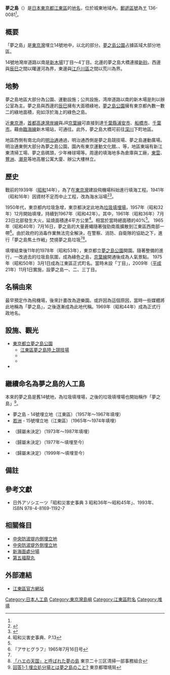 {{Pathnav|日本|東京都|[[江東區_(東京都)|江東區]]|frame=1}}
{{Infobox Settlement
|official_name = 夢之島
|native_name =
|settlement_type = [[町|町]]
|image_skyline = Yumenoshima Stadium.JPG
|imagesize = 250px
|image_caption = 夢之島陸上競技場
|image_flag =
|image_seal =
| image_map =
| map_caption =
| pushpin_map = Tokyo city
|subdivision_type = [[國家|國家]]
|subdivision_name = [[File:Flag_of_Japan.svg|border]] [[日本|日本]]
|subdivision_type1 = [[都道府縣|都道府縣]]
|subdivision_name1 = [[File:Flag_of_Tokyo_Prefecture.svg|25px]] [[東京都|東京都]]
|subdivision_type2 = [[東京都區部|特別區]]
|subdivision_name2 = [[File:Flag_of_Koto,_Tokyo.svg|25px]] [[江東區_(東京都)|江東區]]
|established_title =
|established_date =
|government_type =
|leader_title =
|leader_name =
|area_magnitude =
|area_total_sq_mi =
|area_total_km2 =
|area_land_sq_mi =
|area_land_km2 =
|area_urban_sq_mi =
|area_urban_km2 =
|area_metro_km2 =
|area_metro_sq_mi =
|population_as_of= 2017年（平成25年）12月1日
|population_footnotes =
|population_total = 0<ref name="population">{{Cite web|url=https://www.city.koto.lg.jp/060305/kuse/profile/shokai/15817.html|title=世帯と人口（毎月1日）|publisher=江東区|date=2017-12-01|accessdate=2017-12-20|archive-date=2021-03-01|archive-url=https://web.archive.org/web/20210301094419/https://www.city.koto.lg.jp/060305/kuse/profile/shokai/15817.html|dead-url=no}}</ref>
|population_urban =
|population_metro =
|population_density_sq_mi =
|population_density_km2 =
| timezone = [[日本標準時間|JST]]
| utc_offset = +9
|timezone_DST =
|utc_offset_DST =
|latd=35|latm=38|lats=56|latNS=N
|longd=139|longm=49|longs=48|longEW=E
|elevation_footnotes=
|elevation_m =
|elevation_ft =
|postal_code_type = [[郵遞區號|郵遞區號]]
|postal_code = 136-0081<ref name="postal">{{Cite web|url=http://www.post.japanpost.jp/cgi-zip/zipcode.php?zip=1360081|title=郵便番号|publisher=日本郵便|accessdate=2017-12-20|archive-date=2021-02-14|archive-url=https://web.archive.org/web/20210214184840/https://www.post.japanpost.jp/cgi-zip/zipcode.php?zip=1360081|dead-url=no}}</ref>
|area_code = 03<ref name="areacode">{{Cite web|url=http://www.soumu.go.jp/main_sosiki/joho_tsusin/top/tel_number/shigai_list.html|title=市外局番の一覧|publisher=総務省|accessdate=2017-12-20|archive-date=2018-04-21|archive-url=https://web.archive.org/web/20180421093424/http://www.soumu.go.jp/main_sosiki/joho_tsusin/top/tel_number/shigai_list.html|dead-url=no}}</ref>
|website =
|footnotes =
}}
'''夢之島'''（{{jpn|j=夢の島|hg=ゆめのしま|rm=Yumenoshima|f=y}}）是[[日本|日本]][[東京都|東京都]][[江東區_(東京都)|江東區]]的[[地名|地名]]，位於城東地域內。[[郵遞區號|郵遞區號]]為[[〒|〒]] 136-0081<ref name="postal" />。

== 概要 ==
「夢之島」是[[東京港#埋立地|東京灣]]埋立14號地中，{{link-ja|東京灣岸道路|[東京湾岸道路|灣岸道路}}以北的部分。[[夢之島公園|夢之島公園]]占據區域大部分地區。

14號地灣岸道路以南是[[新木場|新木場]]1丁目〜4丁目。北邊的夢之島大橋連接[[新砂|新砂]]。西邊與[[辰巳_(江東區)|辰巳]]之間以曙運河為界，東邊與[[江戶川區|江戶川區]]{{link-ja|臨海町|臨海町}}之間以荒川為界。

== 地勢 ==
夢之島地區大部分為公園、運動設施；公共設施，湾岸道路以南的新木場是則以辦公室為主。夢之島與西邊的[[辰巳_(江東區)|辰巳]]擁有大面積綠地，[[夢之島公園|夢之島公園]]擁有東京都內數一數二的綠地面積，宛如浮於海上的綠色之島。

近[[東京港|東京港]]，[[首都高速灣岸線|首都高速灣岸線]]與JR[[京葉線|京葉線]]可直接到達[[千葉縣|千葉縣]][[浦安市|浦安市]]、[[船橋市|船橋市]]、[[千葉市|千葉市]]。藉由[[東京臨海高速鐵道臨海線|臨海線]]新木場站，可通往{{link-ja|台場公園|台場公園|品川、台場}}。此外，夢之島大橋可前往[[深川_(江東區)|深川]]下町地區。

地區西側有南北向的[[明治通_(東京都)|明治通]]通過，明治通西側是夢之島競技場、夢之島運動廣場。明治通東側大部分為夢之島公園，園內有東京運動文化館、{{link-ja|東京都立第五福龍丸展示館|東京都立第五福竜丸展示館}}、{{link-ja|夢之島熱帶植物館|夢の島熱帯植物館}}等，地區東端有新江東清掃工場、夢之島碼頭，少年棒球場等。周邊的填海地多為倉庫與工廠，[[東雲_(江東區)|東雲]]、[[豐洲|豐洲]]、[[潮見站|潮見]]等地高層公寓大廈、辦公大樓林立。

== 歷史 ==
戰前的1939年（[[昭和|昭和]]14年），為了在[[東京灣|東京灣]]建設飛機場科始進行填海工程。1941年（昭和16年）因資材不足而中止工程，改為海水浴場<ref>{{Cite book|author=東京都港湾局|title=東京港史 第一巻 各論|date=|year=1994|accessdate=|publisher=東京都|pages=304-305|author2=|author3=|author4=|author5=|author6=|author7=|author8=|author9=}}</ref><ref name=":0">{{Cite news|title=東京・夢の島、名前の由来は海水浴場　空港計画も｜エンタメ！｜NIKKEI STYLE|last=日本経済新聞社・日経BP社|url=https://style.nikkei.com/article/DGXNASFK13038_U3A111C1000000|accessdate=2018-06-22|language=ja|work=NIKKEI STYLE|archive-date=2021-02-14|archive-url=https://web.archive.org/web/20210214184837/https://style.nikkei.com/article/DGXNASFK13038_U3A111C1000000|dead-url=no}}</ref>。

1950年代，東京都内垃圾急增，東京都決定此地為[[堆填|垃圾填埋場]]，1957年（昭和32年）12月開始填埋，持續到1967年（昭和42年）。其中，1961年（昭和36年）7月23日北部發生大火，延燒面積達4平方公里<ref name="nenpyo">昭和災害史事典、P.13</ref>。相當於當時總面積的40%<ref name="nenpyo"/>。
1965年（昭和40年）7月16日，夢之島的大量蒼蠅隨著強勁南風擴散到江東區西南部一帶<ref>『アサヒグラフ』1965年7月16日号</ref>。由於政府的消毒作業無法完全解決，在警察、消防、自衛隊的協助之下，進行「夢之島焦土作戦」焚燒夢之島垃圾<ref name=":0" /><ref>[http://www.union.tokyo23-seisou.lg.jp/shiro/nakattara/02.html 「ハエの天国」と呼ばれた夢の島] {{Wayback|url=http://www.union.tokyo23-seisou.lg.jp/shiro/nakattara/02.html |date=20201101013203 }} 東京二十三区清掃一部事務組合</ref>。

填埋結束後11年的1978年（昭和53年），東京都立[[夢之島公園|夢之島公園]]開園。隨著整備的進行，一改過去的垃圾島氛圍，成為綠色之島，[[京葉線|京葉線]]開通後成為人氣景點。
1975年（昭和50年）3月1日成為江東區正式町名。當時未設「丁目」，2009年（[[平成|平成]]21年）11月1日實施{{link-ja|住居表示|住居表示}}，設夢之島一、二、三丁目。

== 名稱由來 ==
最早預定作為飛機場，後來計畫改為遊樂園。或許因為這個原因，當時一些媒體將此地稱為「夢之島」，之後逐漸成為此地代稱。1969年（昭和44年）成為正式行政地名。

== 設施、觀光 ==
* [[夢之島公園|東京都立夢之島公園]]
** [[江東區夢之島陸上競技場|江東區夢之島陸上競技場]]
** {{link-ja|夢之島熱帶植物館|夢の島熱帯植物館}}
** {{link-ja|東京體育文化館|東京スポーツ文化館}}
* {{link-ja|夢之島海之驛|ゆめのしま海の駅}}

== 繼續命名為夢之島的人工島 ==
本來的夢之島是舊14號地，為垃圾填埋場，之後的垃圾填埋場也開始稱作「夢之島」<ref>[http://www.kankyo.metro.tokyo.jp/resource/faq/chubou/faq_list/answer_01_01.html 回答1-1 埋立処分場とは夢之島のこと?] {{Wayback|url=http://www.kankyo.metro.tokyo.jp/resource/faq/chubou/faq_list/answer_01_01.html |date=20130515082734 }} 東京都環境局</ref>。
* 夢之島 - 14號埋立地（江東區）（1957年〜1967年填埋）
* [[若洲|若洲]] - 15號埋立地（江東區）（1965年〜1974年填埋）
* {{link-ja|中央防波堤內側埋立地|中央防波堤内側埋立地}}（歸屬未決定）（1973年〜1987年填埋）
* {{link-ja|中央防波堤外側埋立地|中央防波堤外側埋立地}}（歸屬未決定）（1977年〜填埋至今）
* {{link-ja|新海面處分場|新海面処分場}}（歸屬未決定）（1999年〜填埋至今）

==備註==
{{reflist}}
== 參考文獻 ==
* 日外アソシエーツ「昭和災害史事典 3 昭和36年～昭和45年」、1993年、ISBN 978-4-8169-1192-7
== 相關條目 ==

* [[中央防波堤内側埋立地|中央防波堤内側埋立地]]
* [[中央防波堤外側埋立地|中央防波堤外側埋立地]]
* [[新海面處分場|新海面處分場]]
* [[第五福龍丸|第五福龍丸]]

== 外部連結 ==
{{Commonscat|Yumenoshima}}
* [http://www.city.koto.lg.jp/ 江東區官方網站]{{Wayback|url=http://www.city.koto.lg.jp/ |date=20130723024418 }}

{{江東區的町名}}

{{Coord|35|38|56|N|139|49|48|E|region:JP|display=title}}

{{DEFAULTSORT:Yumenoshima}}
[[Category:日本人工島|Category:日本人工島]]
[[Category:東京灣島嶼|Category:東京灣島嶼]]
[[Category:江東區町名|Category:江東區町名]]
[[Category:堆填|Category:堆填]]